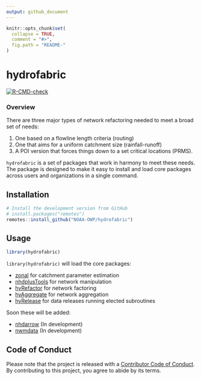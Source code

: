 ```yaml
---
output: github_document
---
```


<!-- README.md is generated from README.Rmd. Please edit that file -->

```r
knitr::opts_chunk$set(
  collapse = TRUE,
  comment = "#>",
  fig.path = "README-"
)
```

# hydrofabric

<!-- badges: start -->

[![R-CMD-check](https://github.com/NOAA-OWP/hydrofabric/workflows/R-CMD-check/badge.svg)](https://github.com/NOAA-OWP/hydrofabric/actions)
<!-- badges: end -->

### Overview

There are three major types of network refactoring needed to meet a broad set of needs:

  1. One based on a flowline length criteria (routing)
  2. One that aims for a uniform catchment size (rainfall-runoff)
  3. A POI version that forces things down to a set critical locations (PRMS).
  
`hydrofabric` is a set of packages that work in harmony to meet these needs. The package is designed to make it easy to install and load core packages across users and organizations in a single command.

## Installation

```r
# Install the development version from GitHub
# install.packages("remotes")
remotes::install_github("NOAA-OWP/hydrofabric")
```

## Usage

```r
library(hydrofabric)
```

`library(hydrofabric)` will load the core packages: 

* [zonal](https://github.com/mikejohnson51/zonal) for catchment parameter estimation
* [nhdplusTools](https://github.com/usgs-r/nhdplusTools/) for network manipulation
* [hyRefactor](https://github.com/dblodgett-usgs/hyRefactor) for network factoring
* [hyAggregate](https://github.com/mikejohnson51/hyAggregate) for network aggregation
* [hyRelease](https://github.com/mikejohnson51/hyRelease) for data releases running elected subroutines

Soon these will be added:

* [nhdarrow]() (In development)
* [nwmdata]() (In development)

## Code of Conduct

Please note that the project is released with a [Contributor Code of Conduct](). 
By contributing to this project, you agree to abide by its terms.
